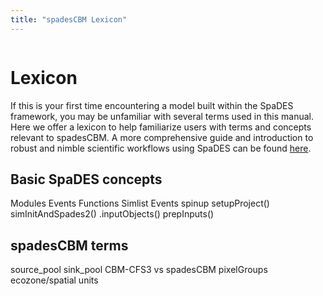 ```yaml
---
title: "spadesCBM Lexicon"
---
```

```r
```

# Lexicon  {-}
If this is your first time encountering a model built within the SpaDES framework, you may be unfamiliar with several terms used in this manual. Here we offer a lexicon to help familiarize users with terms and concepts relevant to spadesCBM. A more comprehensive guide and introduction to robust and nimble scientific workflows using SpaDES can be found [here](https://predictiveecology.org/training/_book/).

## Basic SpaDES concepts
Modules 
Events
Functions 
Simlist 
Events 
spinup 
setupProject() 
simInitAndSpades2() 
.inputObjects()
prepInputs()

## spadesCBM terms
source_pool
sink_pool
CBM-CFS3 vs spadesCBM
pixelGroups
ecozone/spatial units

